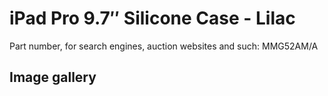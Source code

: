
# iPad Pro 9.7″ Silicone Case - Lilac

Part number, for search engines, auction websites and such: MMG52AM/A

## Image gallery

<div style={{ width: "768px" }}>
  <GalleryComponent
    images={[
      {
        original: "/everysource/MMG52.webp",
        thumbnail: "/everypreview/MMG52.webp",
      },
      {
        original: "/everysource/MMG52_AV1_GOLD.webp",
        thumbnail: "/everypreview/MMG52_AV1_GOLD.webp",
      },
      {
        original: "/everysource/MMG52_AV1_ROSEGOLD.webp",
        thumbnail: "/everypreview/MMG52_AV1_ROSEGOLD.webp",
      },
      {
        original: "/everysource/MMG52_AV1_SILVER.webp",
        thumbnail: "/everypreview/MMG52_AV1_SILVER.webp",
      },
      {
        original: "/everysource/MMG52_AV1_SPACE_GRAY.webp",
        thumbnail: "/everypreview/MMG52_AV1_SPACE_GRAY.webp",
      },
      {
        original: "/everysource/MMG52_AV2.webp",
        thumbnail: "/everypreview/MMG52_AV2.webp",
      },
      {
        original: "/everysource/MMG52_AV3.webp",
        thumbnail: "/everypreview/MMG52_AV3.webp",
      },
      {
        original: "/everysource/MMG52_AV4.webp",
        thumbnail: "/everypreview/MMG52_AV4.webp",
      }
    ]}
  />
</div>